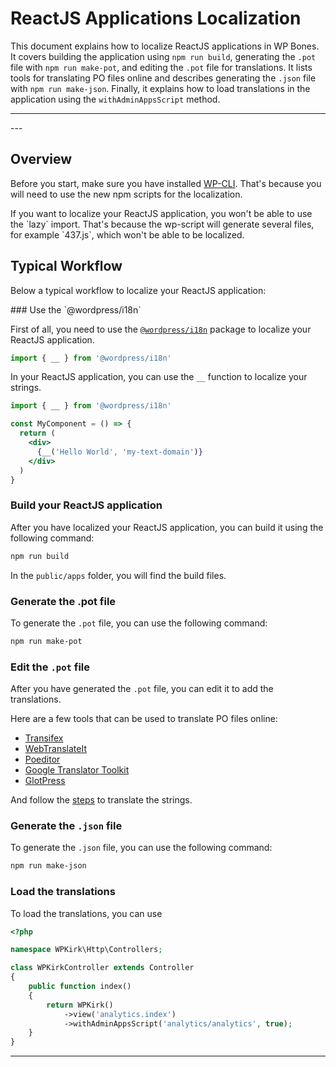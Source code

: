 
# ReactJS Applications Localization

This document explains how to localize ReactJS applications in WP Bones. It covers building the application using `npm run build`, generating the `.pot` file with `npm run make-pot`, and editing the `.pot` file for translations. It lists tools for translating PO files online and describes generating the `.json` file with `npm run make-json`. Finally, it explains how to load translations in the application using the `withAdminAppsScript` method.

---
<DocsBoilerplateDemo slug="internationalization" />
---

## Overview

Before you start, make sure you have installed [WP-CLI](https://make.wordpress.org/cli/handbook/guides/installing/).
That's because you will need to use the new npm scripts for the localization.

<Callout type="error">
If you want to localize your ReactJS application, you won't be able to use the `lazy` import. That's because the wp-script will generate several files, for example `437.js`, which won't be able to be localized.
</Callout>

## Typical Workflow

Below a typical workflow to localize your ReactJS application:

<Steps>
### Use the `@wordpress/i18n`

First of all, you need to use the [`@wordpress/i18n`](https://developer.wordpress.org/block-editor/reference-guides/packages/packages-i18n/) package to localize your ReactJS application.

```jsx copy
import { __ } from '@wordpress/i18n'
```

In your ReactJS application, you can use the `__` function to localize your strings.

```jsx copy
import { __ } from '@wordpress/i18n'

const MyComponent = () => {
  return (
    <div>
      {__('Hello World', 'my-text-domain')}
    </div>
  )
}
```

### Build your ReactJS application

After you have localized your ReactJS application, you can build it using the following command:

```bash copy
npm run build
```
In the `public/apps` folder, you will find the build files.

### Generate the .pot file

To generate the `.pot` file, you can use the following command:

```bash copy
npm run make-pot
```

### Edit the `.pot` file

After you have generated the `.pot` file, you can edit it to add the translations.

Here are a few tools that can be used to translate PO files online:

- [Transifex](https://www.transifex.com/)
- [WebTranslateIt](https://webtranslateit.com/en)
- [Poeditor](https://poeditor.com/)
- [Google Translator Toolkit](http://translate.google.com/toolkit/)
- [GlotPress](http://blog.glotpress.org/)

And follow the [steps](/docs/int-locale/php-localization#how-to-translate-the-pot-file) to translate the strings.

### Generate the `.json` file

To generate the `.json` file, you can use the following command:

```bash copy
npm run make-json
```

### Load the translations

To load the translations, you can use

```php copy
<?php

namespace WPKirk\Http\Controllers;

class WPKirkController extends Controller
{
    public function index()
    {
        return WPKirk()
            ->view('analytics.index')
            ->withAdminAppsScript('analytics/analytics', true);
    }
}
```

</Steps>

---
<DocsBoilerplateDemo slug="internationalization" />